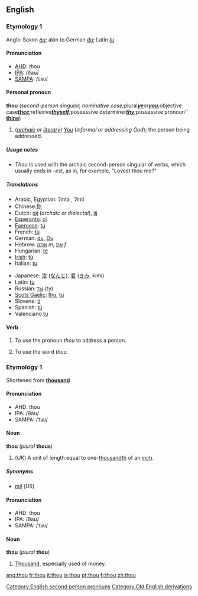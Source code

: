 ==English==

{{rank|asked|soon|almost|216|thou|full|country|course}}

===Etymology 1===
[[Category:English second person pronouns]]
[[Category:Old English derivations]]
Anglo-Saxon ''[[ðu]]''; akin to German ''[[du]]''; Latin ''[[tu]]''

====Pronunciation====
*[[AHD]]: ''th''ou
*[[IPA]]: /&eth;a&#650;/
*[[SAMPA]]: /<tt>DaU</tt>/

====Personal pronoun====
'''thou''' (''second-person singular, nominative case; ''plural'' '''[[ye]]''' ''or'' '''[[you]]'''; ''objective case'' '''[[thee]]'''; ''reflexive'' '''[[thyself]]'''; ''possessive determiner'' '''[[thy]]'''; ''possessive pronoun'' '''[[thine]]''')
#(''[[archaic]] or [[literary]]'') [[You]] (''informal or addressing God''); the person being addressed.

=====Usage notes=====
*''Thou'' is used with the archaic second-person singular of verbs, which usually ends in ''-est'', as in, for example, "Lovest thou me?"

=====Translations=====
{{top}}
*Arabic, Egyptian: ʔinta {{m}}, ʔinti {{f}}
*Chinese:[[你]]
*Dutch: [[gij]] (''archaic or dialectal''), [[jij]]
*[[Esperanto]]: [[ci]]
*[[Faeroese]]: [[tú]]
*French: [[tu#French|tu]]
*German: [[du]], [[Du]]
*Hebrew: [[אתה]] ''m'', [[את]] ''f''
*Hungarian: [[te]]
*[[Irish]]: [[tú]]
*Italian: [[tu#Italian|tu]]
{{mid}}
*Japanese: [[汝]] ([[なんじ]]), [[君]] ([[きみ]], kimi)
*Latin: [[tu#Latin|tu]]
*Russian: [[ты]] (ty)
*[[Scots Gaelic]]: [[thu]], [[tu]]
*Slovene: [[ti]]
*Spanish: [[tu#Spanish|tú]]
*Valenciano  [[tu]]
{{bottom}}

====Verb====
{{en-infl-reg-consonant|thou||}}

#{{transitive}} To use the pronoun ''thou'' to address a person.
#{{intransitive}} To use the word ''thou''.

===Etymology 1===
Shortened from '''[[thousand]]'''

====Pronunciation====
*AHD: thou
*IPA: /&theta;a&#650;/
*SAMPA: /<tt>TaU</tt>/

====Noun====
'''thou''' (''plural'' '''thous''')

#(''UK'') A unit of length equal to one-[[thousandth]] of an [[inch]].

=====Synonyms=====
*[[mil]] (''US'')

====Pronunciation====
*AHD: thou
*IPA: /&theta;a&#650;/
*SAMPA: /<tt>TaU</tt>/

====Noun====
'''thou''' (''plural'' '''thou''')<!--plural same as singular-->

#{{slang}} [[Thousand]], especially used of money.


[[ang:thou]]
[[fr:thou]]
[[it:thou]]
[[ja:thou]]
[[pt:thou]]
[[fi:thou]]
[[zh:thou]]